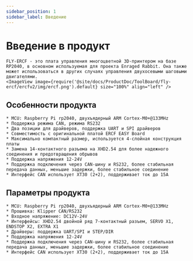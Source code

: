 ```yaml
---
sidebar_position: 1
sidebar_label: Введение
---
```





# Введение в продукт

    FLY-ERCF - это плата управления многоцветной 3D-принтером на базе RP2040, в основном используемая для проекта Enraged Rabbit. Она также может использоваться в других случаях управления двухосевыми шаговыми двигателями.
    <ImageView image={require('@site/docs/ProductDoc/ToolBoard/fly-ercf/ercfv2/img/ercf.png').default} size="100%" align="left" />

## Особенности продукта

    * MCU: Raspberry Pi rp2040, двухъядерный ARM Cortex-M0+@133MHz
    * Поддержка режима CAN, режима RS232
    * Два позиции для драйверов, поддержка UART и SPI драйверов
    * Совместимость с оригинальной платой ERCF EASY Board
    * Максимально компактный размер, используется 4-слойная конструкция платы
    * Замена 14-контактного разъема на XHD2.54 для более надежного соединения и предотвращения обрывов
    * Поддержка напряжения 12-24V
    * Поддержка подключения через CAN-шину и RS232, более стабильная передача данных, меньшие задержки, более стабильное соединение
    * Интерфейс CAN использует XT30 (2+2), поддерживает ток до 15A

## Параметры продукта

    * MCU: Raspberry Pi rp2040, двухъядерный ARM Cortex-M0+@133MHz
    * Прошивка: Klipper CAN/RS232
    * Входное напряжение: DC12V-24V
    * Интерфейсы: XHD2.54 двойной ряд 7-контактный разъем, SERVO X1, ENDSTOP X2, EXTRA X1
    * Драйверы: поддержка UART/SPI и STEP/DIR
    * Поддержка напряжения 12-24V
    * Поддержка подключения через CAN-шину и RS232, более стабильная передача данных, меньшие задержки, более стабильное соединение
    * Интерфейс CAN использует XT30 (2+2), поддерживает ток до 15A